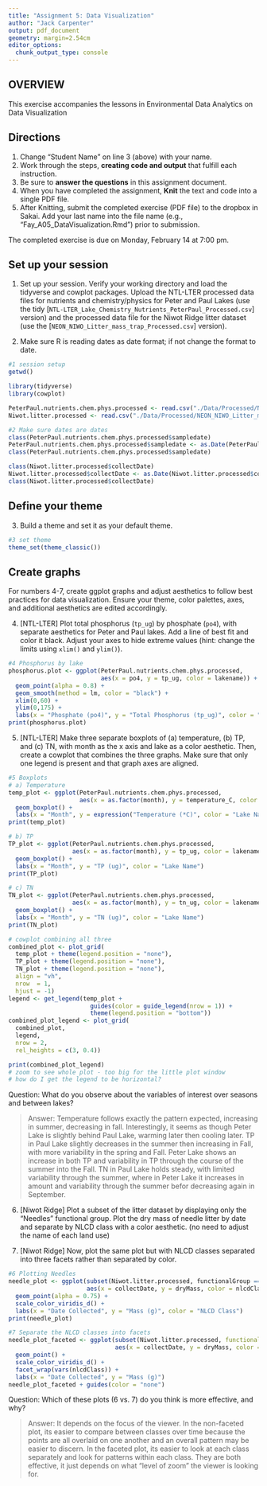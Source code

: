 ```yaml
---
title: "Assignment 5: Data Visualization"
author: "Jack Carpenter"
output: pdf_document
geometry: margin=2.54cm
editor_options: 
  chunk_output_type: console
---
```


## OVERVIEW

This exercise accompanies the lessons in Environmental Data Analytics on Data Visualization 

## Directions
1. Change "Student Name" on line 3 (above) with your name.
2. Work through the steps, **creating code and output** that fulfill each instruction.
3. Be sure to **answer the questions** in this assignment document.
4. When you have completed the assignment, **Knit** the text and code into a single PDF file.
5. After Knitting, submit the completed exercise (PDF file) to the dropbox in Sakai. Add your last name into the file name (e.g., "Fay_A05_DataVisualization.Rmd") prior to submission.

The completed exercise is due on Monday, February 14 at 7:00 pm.



## Set up your session 
1. Set up your session. Verify your working directory and load the tidyverse 
and cowplot packages. Upload the NTL-LTER processed data files for nutrients 
and chemistry/physics for Peter and Paul Lakes (use the tidy 
[`NTL-LTER_Lake_Chemistry_Nutrients_PeterPaul_Processed.csv`] version) and 
the processed data file for the Niwot Ridge litter dataset (use the [`NEON_NIWO_Litter_mass_trap_Processed.csv`] version). 

2. Make sure R is reading dates as date format; if not change the format to date.

```r
#1 session setup
getwd()

library(tidyverse)
library(cowplot)

PeterPaul.nutrients.chem.phys.processed <- read.csv("./Data/Processed/NTL-LTER_Lake_Chemistry_Nutrients_PeterPaul_Processed.csv", stringsAsFactors = TRUE)
Niwot.litter.processed <- read.csv("./Data/Processed/NEON_NIWO_Litter_mass_trap_Processed.csv", stringsAsFactors = TRUE)

#2 Make sure dates are dates
class(PeterPaul.nutrients.chem.phys.processed$sampledate)
PeterPaul.nutrients.chem.phys.processed$sampledate <- as.Date(PeterPaul.nutrients.chem.phys.processed$sampledate, format = "%Y-%m-%d")
class(PeterPaul.nutrients.chem.phys.processed$sampledate)

class(Niwot.litter.processed$collectDate)
Niwot.litter.processed$collectDate <- as.Date(Niwot.litter.processed$collectDate, format = "%Y-%m-%d")
class(Niwot.litter.processed$collectDate)

```
## Define your theme
3. Build a theme and set it as your default theme.

```r
#3 set theme
theme_set(theme_classic())

```

## Create graphs
For numbers 4-7, create ggplot graphs and adjust aesthetics to follow best practices for data visualization. Ensure your theme, color palettes, axes, and additional aesthetics are edited accordingly.

4. [NTL-LTER] Plot total phosphorus (`tp_ug`) by phosphate (`po4`), with separate aesthetics for Peter and Paul lakes. Add a line of best fit and color it black. Adjust your axes to hide extreme values (hint: change the limits using `xlim()` and `ylim()`).

```r
#4 Phosphorus by lake
phosphorus.plot <- ggplot(PeterPaul.nutrients.chem.phys.processed, 
                          aes(x = po4, y = tp_ug, color = lakename)) +
  geom_point(alpha = 0.8) +
  geom_smooth(method = lm, color = "black") +
  xlim(0,60) +
  ylim(0,175) +
  labs(x = "Phosphate (po4)", y = "Total Phosphorus (tp_ug)", color = "Lake Name")
print(phosphorus.plot)

```


5. [NTL-LTER] Make three separate boxplots of (a) temperature, (b) TP, and (c) TN, with month as the x axis and lake as a color aesthetic. Then, create a cowplot that combines the three graphs. Make sure that only one legend is present and that graph axes are aligned.

```r
#5 Boxplots
# a) Temperature
temp_plot <- ggplot(PeterPaul.nutrients.chem.phys.processed, 
                    aes(x = as.factor(month), y = temperature_C, color = lakename)) +
  geom_boxplot() +
  labs(x = "Month", y = expression("Temperature (*C)", color = "Lake Name"))
print(temp_plot)

# b) TP
TP_plot <- ggplot(PeterPaul.nutrients.chem.phys.processed, 
                  aes(x = as.factor(month), y = tp_ug, color = lakename)) + 
  geom_boxplot() +
  labs(x = "Month", y = "TP (ug)", color = "Lake Name")
print(TP_plot)

# c) TN
TN_plot <- ggplot(PeterPaul.nutrients.chem.phys.processed, 
                  aes(x = as.factor(month), y = tn_ug, color = lakename)) +
  geom_boxplot() +
  labs(x = "Month", y = "TN (ug)", color = "Lake Name")
print(TN_plot)

# cowplot combining all three
combined_plot <- plot_grid(
  temp_plot + theme(legend.position = "none"),
  TP_plot + theme(legend.position = "none"),
  TN_plot + theme(legend.position = "none"),
  align = "vh",
  nrow  = 1,
  hjust = -1)
legend <- get_legend(temp_plot + 
                       guides(color = guide_legend(nrow = 1)) +
                       theme(legend.position = "bottom"))
combined_plot_legend <- plot_grid(
  combined_plot,
  legend,
  nrow = 2,
  rel_heights = c(3, 0.4))

print(combined_plot_legend)
# zoom to see whole plot - too big for the little plot window
# how do I get the legend to be horizontal?
```

Question: What do you observe about the variables of interest over seasons and between lakes? 

> Answer: 
Temperature follows exactly the pattern expected, increasing in summer, decreasing in fall. Interestingly, it seems as though Peter Lake is slightly behind Paul Lake, warming later then cooling later. 
TP in Paul Lake slightly decreases in the summer then increasing in Fall, with more variability in the spring and Fall. Peter Lake shows an increase in both TP and variability in TP through the course of the summer into the Fall.
TN in Paul Lake holds steady, with limited variability through the summer, where in Peter Lake it increases in amount and variability through the summer befor decreasing again in September.

6. [Niwot Ridge] Plot a subset of the litter dataset by displaying only the "Needles" functional group. Plot the dry mass of needle litter by date and separate by NLCD class with a color aesthetic. (no need to adjust the name of each land use)

7. [Niwot Ridge] Now, plot the same plot but with NLCD classes separated into three facets rather than separated by color. 

```r
#6 Plotting Needles
needle_plot <- ggplot(subset(Niwot.litter.processed, functionalGroup == "Needles"),
                      aes(x = collectDate, y = dryMass, color = nlcdClass)) +
  geom_point(alpha = 0.75) +
  scale_color_viridis_d() +
  labs(x = "Date Collected", y = "Mass (g)", color = "NLCD Class")
print(needle_plot)

#7 Separate the NLCD classes into facets
needle_plot_faceted <- ggplot(subset(Niwot.litter.processed, functionalGroup = "Needles"),
                              aes(x = collectDate, y = dryMass, color = nlcdClass)) +
  geom_point() +
  scale_color_viridis_d() +
  facet_wrap(vars(nlcdClass)) +
  labs(x = "Date Collected", y = "Mass (g)")
needle_plot_faceted + guides(color = "none")

```
Question: Which of these plots (6 vs. 7) do you think is more effective, and why? 

> Answer: It depends on the focus of the viewer. In the non-faceted plot, its easier to compare between classes over time because the points are all overlaid on one another and an overall pattern may be easier to discern. In the faceted plot, its easier to look at each class separately and look for patterns within each class. They are both effective, it just depends on what "level of zoom" the viewer is looking for. 
